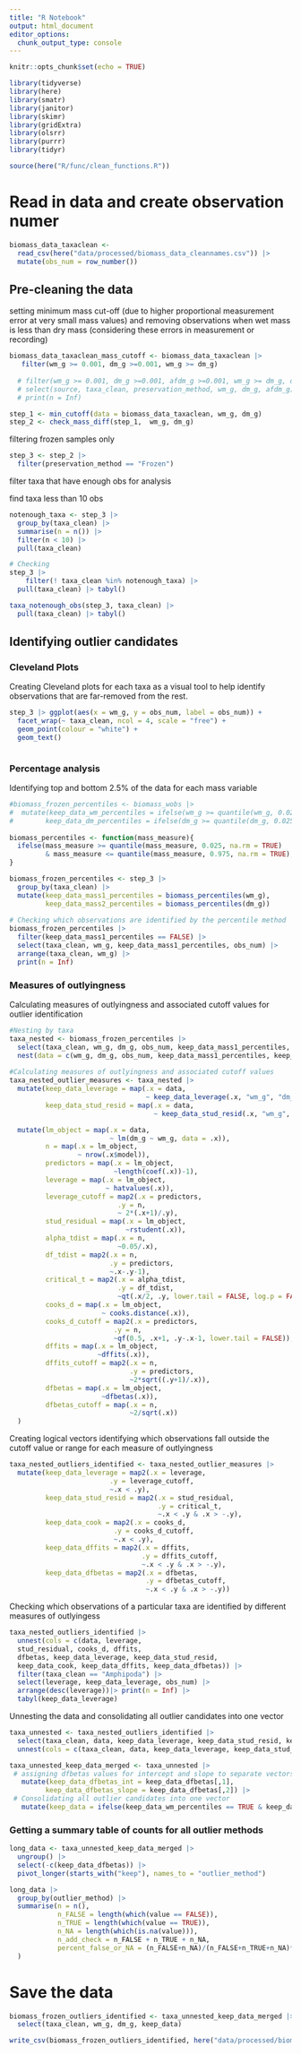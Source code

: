 ```yaml
---
title: "R Notebook"
output: html_document
editor_options: 
  chunk_output_type: console
---
```


```r
knitr::opts_chunk$set(echo = TRUE)

library(tidyverse)
library(here)
library(smatr)
library(janitor)
library(skimr)
library(gridExtra)
library(olsrr)
library(purrr)
library(tidyr)

source(here("R/func/clean_functions.R"))
```

# Read in data and create observation numer

```r
biomass_data_taxaclean <-
  read_csv(here("data/processed/biomass_data_cleannames.csv")) |> 
  mutate(obs_num = row_number())
```

## Pre-cleaning the data

setting minimum mass cut-off (due to higher proportional measurement error at very small mass values) and removing observations when wet mass is less than dry mass (considering these errors in measurement or recording)
```r
biomass_data_taxaclean_mass_cutoff <- biomass_data_taxaclean |>
   filter(wm_g >= 0.001, dm_g >=0.001, wm_g >= dm_g)
 
  # filter(wm_g >= 0.001, dm_g >=0.001, afdm_g >=0.001, wm_g >= dm_g, dm_g >= afdm_g) |>
  # select(source, taxa_clean, preservation_method, wm_g, dm_g, afdm_g) |>
  # print(n = Inf)

```

```r
step_1 <- min_cutoff(data = biomass_data_taxaclean, wm_g, dm_g)  
step_2 <- check_mass_diff(step_1,  wm_g, dm_g)
```

filtering frozen samples only
```r
step_3 <- step_2 |>
  filter(preservation_method == "Frozen")
```

filter taxa that have enough obs for analysis

find taxa less than 10 obs

```r
notenough_taxa <- step_3 |> 
  group_by(taxa_clean) |> 
  summarise(n = n()) |> 
  filter(n < 10) |> 
  pull(taxa_clean)

# Checking
step_3 |> 
    filter(! taxa_clean %in% notenough_taxa) |> 
  pull(taxa_clean) |> tabyl()
```


```r
taxa_notenough_obs(step_3, taxa_clean) |> 
  pull(taxa_clean) |> tabyl()
```

## Identifying outlier candidates

### Cleveland Plots
Creating Cleveland plots for each taxa as a visual tool to help identify observations that are far-removed from the rest.
```r

step_3 |> ggplot(aes(x = wm_g, y = obs_num, label = obs_num)) +
  facet_wrap(~ taxa_clean, ncol = 4, scale = "free") +
  geom_point(colour = "white") +
  geom_text()

```

```r

```


### Percentage analysis 
Identifying top and bottom 2.5% of the data for each mass variable
```r

#biomass_frozen_percentiles <- biomass_wobs |>
#  mutate(keep_data_wm_percentiles = ifelse(wm_g >= quantile(wm_g, 0.025, na.rm = TRUE) & wm_g <= quantile(wm_g, #0.975, na.rm = TRUE), TRUE, FALSE),
#        keep_data_dm_percentiles = ifelse(dm_g >= quantile(dm_g, 0.025, na.rm = TRUE) & dm_g <= quantile(dm_g, #0.975, na.rm = TRUE), TRUE, FALSE))
  
biomass_percentiles <- function(mass_measure){
  ifelse(mass_measure >= quantile(mass_measure, 0.025, na.rm = TRUE) 
         & mass_measure <= quantile(mass_measure, 0.975, na.rm = TRUE), TRUE, FALSE)
}

biomass_frozen_percentiles <- step_3 |>
  group_by(taxa_clean) |>
  mutate(keep_data_mass1_percentiles = biomass_percentiles(wm_g),
         keep_data_mass2_percentiles = biomass_percentiles(dm_g))
  
# Checking which observations are identified by the percentile method
biomass_frozen_percentiles |> 
  filter(keep_data_mass1_percentiles == FALSE) |> 
  select(taxa_clean, wm_g, keep_data_mass1_percentiles, obs_num) |>
  arrange(taxa_clean, wm_g) |>
  print(n = Inf)
```

### Measures of outlyingness
Calculating measures of outlyingness and associated cutoff values for outlier identification
```r

#Nesting by taxa
taxa_nested <- biomass_frozen_percentiles |> 
  select(taxa_clean, wm_g, dm_g, obs_num, keep_data_mass1_percentiles, keep_data_mass2_percentiles) |> 
  nest(data = c(wm_g, dm_g, obs_num, keep_data_mass1_percentiles, keep_data_mass2_percentiles))
  
#Calculating measures of outlyingness and associated cutoff values
taxa_nested_outlier_measures <- taxa_nested |> 
  mutate(keep_data_leverage = map(.x = data,
                                  ~ keep_data_leverage(.x, "wm_g", "dm_g")),
         keep_data_stud_resid = map(.x = data,
                                    ~ keep_data_stud_resid(.x, "wm_g", "dm_g")))

  mutate(lm_object = map(.x = data,
                         ~ lm(dm_g ~ wm_g, data = .x)),
         n = map(.x = lm_object,
                 ~ nrow(.x$model)),
         predictors = map(.x = lm_object,
                          ~length(coef(.x))-1),
         leverage = map(.x = lm_object,
                        ~ hatvalues(.x)),
         leverage_cutoff = map2(.x = predictors,
                           .y = n,
                           ~ 2*(.x+1)/.y),
         stud_residual = map(.x = lm_object,
                             ~rstudent(.x)),
         alpha_tdist = map(.x = n,
                           ~0.05/.x),
         df_tdist = map2(.x = n,
                         .y = predictors,
                         ~.x-.y-1),
         critical_t = map2(.x = alpha_tdist,
                           .y = df_tdist,
                           ~qt(.x/2, .y, lower.tail = FALSE, log.p = FALSE)),
         cooks_d = map(.x = lm_object, 
                       ~ cooks.distance(.x)),
         cooks_d_cutoff = map2(.x = predictors,
                          .y = n,
                          ~qf(0.5, .x+1, .y-.x-1, lower.tail = FALSE)),
         dffits = map(.x = lm_object,
                      ~dffits(.x)),
         dffits_cutoff = map2(.x = n,
                              .y = predictors,
                              ~2*sqrt((.y+1)/.x)),
         dfbetas = map(.x = lm_object,
                       ~dfbetas(.x)),
         dfbetas_cutoff = map(.x = n,
                              ~2/sqrt(.x))
  )

```

Creating logical vectors identifying which observations fall outside the cutoff value or range for each measure of outlyingness
```r

taxa_nested_outliers_identified <- taxa_nested_outlier_measures |>
  mutate(keep_data_leverage = map2(.x = leverage,
                         .y = leverage_cutoff,
                         ~.x < .y),
         keep_data_stud_resid = map2(.x = stud_residual,
                                     .y = critical_t,
                                     ~.x < .y & .x > -.y),
         keep_data_cook = map2(.x = cooks_d,
                          .y = cooks_d_cutoff,
                          ~.x < .y),
         keep_data_dffits = map2(.x = dffits,
                                 .y = dffits_cutoff,
                                 ~.x < .y & .x > -.y),
         keep_data_dfbetas = map2(.x = dfbetas,
                                  .y = dfbetas_cutoff,
                                  ~.x < .y & .x > -.y))

```

Checking which observations of a particular taxa are identified by different measures of outlyingess
```r

taxa_nested_outliers_identified |>
  unnest(cols = c(data, leverage,
  stud_residual, cooks_d, dffits,
  dfbetas, keep_data_leverage, keep_data_stud_resid,
  keep_data_cook, keep_data_dffits, keep_data_dfbetas)) |>
  filter(taxa_clean == "Amphipoda") |>
  select(leverage, keep_data_leverage, obs_num) |>
  arrange(desc(leverage))|> print(n = Inf) |>
  tabyl(keep_data_leverage)

```

Unnesting the data and consolidating all outlier candidates into one vector
```r

taxa_unnested <- taxa_nested_outliers_identified |>
  select(taxa_clean, data, keep_data_leverage, keep_data_stud_resid, keep_data_cook, keep_data_dffits, keep_data_dfbetas) |> 
  unnest(cols = c(taxa_clean, data, keep_data_leverage, keep_data_stud_resid, keep_data_cook, keep_data_dffits, keep_data_dfbetas)) 

taxa_unnested_keep_data_merged <- taxa_unnested |>
 # assigning dfbetas values for intercept and slope to separate vectors
   mutate(keep_data_dfbetas_int = keep_data_dfbetas[,1], 
         keep_data_dfbetas_slope = keep_data_dfbetas[,2]) |>
 # Consolidating all outlier candidates into one vector
   mutate(keep_data = ifelse(keep_data_wm_percentiles == TRUE & keep_data_dm_percentiles == TRUE & keep_data_cook == TRUE & keep_data_leverage == TRUE & keep_data_stud_resid == TRUE & keep_data_dffits == TRUE & keep_data_dfbetas_int == TRUE & keep_data_dfbetas_slope == TRUE, TRUE, FALSE)) 

```

### Getting a summary table of counts for all outlier methods 
```r

long_data <- taxa_unnested_keep_data_merged |> 
  ungroup() |> 
  select(-c(keep_data_dfbetas)) |> 
  pivot_longer(starts_with("keep"), names_to = "outlier_method") 

long_data |> 
  group_by(outlier_method) |> 
  summarise(n = n(),
            n_FALSE = length(which(value == FALSE)),
            n_TRUE = length(which(value == TRUE)),
            n_NA = length(which(is.na(value))),
            n_add_check = n_FALSE + n_TRUE + n_NA,
            percent_false_or_NA = (n_FALSE+n_NA)/(n_FALSE+n_TRUE+n_NA)*100
  )

```

# Save the data
```r
biomass_frozen_outliers_identified <- taxa_unnested_keep_data_merged |>
  select(taxa_clean, wm_g, dm_g, keep_data)

write_csv(biomass_frozen_outliers_identified, here("data/processed/biomass_frozen_outliers_identified.csv"))
```

